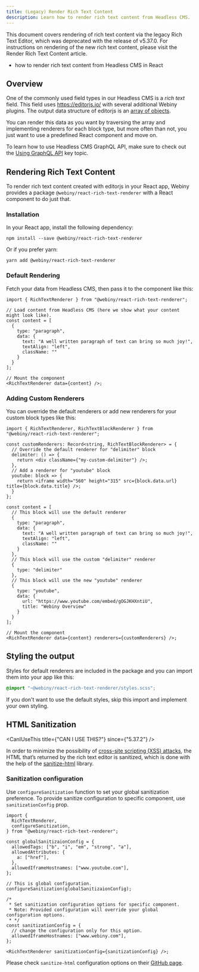 ```yaml
---
title: (Legacy) Render Rich Text Content
description: Learn how to render rich text content from Headless CMS.
---
```



<Alert type="warning">
  This document covers rendering of rich text content via the legacy Rich Text Editor, which was
  deprecated with the release of <Link href={"../../release-notes/5.37.0/changelog"}>v5.37.0</Link>.
  For instructions on rendering of the new rich text content, please visit the&nbsp;
  <Link href={"./render-lexical-rich-text-content"}>Render Rich Text Content</Link> article.
</Alert>

<Alert type="success" title="What you'll learn">

- how to render rich text content from Headless CMS in React

</Alert>

## Overview

One of the commonly used field types in our Headless CMS is a _rich text_ field. This field uses https://editorjs.io/ with several additional Webiny plugins. The output data structure of editorjs is an [array of objects](https://editorjs.io/saving-data#output-data-format).

You can render this data as you want by traversing the array and implementing renderers for each block type, but more often than not, you just want to use a predefined React component and move on.

<Alert type="info">

To learn how to use Headless CMS GraphQL API, make sure to check out the [Using GraphQL API](/docs/{version}/headless-cms/basics/using-graphql-api) key topic.

</Alert>

## Rendering Rich Text Content

To render rich text content created with editorjs in your React app, Webiny provides a package `@webiny/react-rich-text-renderer` with a React component to do just that.

### Installation

In your React app, install the following dependency:

```
npm install --save @webiny/react-rich-text-renderer
```

Or if you prefer yarn:

```
yarn add @webiny/react-rich-text-renderer
```

### Default Rendering

Fetch your data from Headless CMS, then pass it to the component like this:

```tsx myView.tsx
import { RichTextRenderer } from "@webiny/react-rich-text-renderer";

// Load content from Headless CMS (here we show what your content might look like).
const content = [
  {
    type: "paragraph",
    data: {
      text: "A well written paragraph of text can bring so much joy!",
      textAlign: "left",
      className: ""
    }
  }
];

// Mount the component
<RichTextRenderer data={content} />;
```

### Adding Custom Renderers

You can override the default renderers or add new renderers for your custom block types like this:

```tsx myView.tsx
import { RichTextRenderer, RichTextBlockRenderer } from "@webiny/react-rich-text-renderer";

const customRenderers: Record<string, RichTextBlockRenderer> = {
  // Override the default renderer for "delimiter" block
  delimiter: () => {
    return <div className={"my-custom-delimiter"} />;
  },
  // Add a renderer for "youtube" block
  youtube: block => {
    return <iframe width="560" height="315" src={block.data.url} title={block.data.title} />;
  }
};

const content = [
  // This block will use the default renderer
  {
    type: "paragraph",
    data: {
      text: "A well written paragraph of text can bring so much joy!",
      textAlign: "left",
      className: ""
    }
  },
  // This block will use the custom "delimiter" renderer
  {
    type: "delimiter"
  },
  // This block will use the new "youtube" renderer
  {
    type: "youtube",
    data: {
      url: "https://www.youtube.com/embed/gOGJKHXntiU",
      title: "Webiny Overview"
    }
  }
];

// Mount the component
<RichTextRenderer data={content} renderers={customRenderers} />;
```

## Styling the output

Styles for default renderers are included in the package and you can import them into your app like this:

```scss
@import "~@webiny/react-rich-text-renderer/styles.scss";
```

If you don't want to use the default styles, skip this import and implement your own styling.

## HTML Sanitization

<CanIUseThis title={"CAN I USE THIS?"} since={"5.37.2"} />

In order to minimize the possibility of [cross-site scripting (XSS) attacks](https://en.wikipedia.org/wiki/Cross-site_scripting), the HTML that’s returned by the rich text editor is sanitized, which is done with the help of the [sanitize-html](https://www.npmjs.com/package/sanitize-html) library.

### Sanitization configuration

Use `configureSanitization` function to set your global sanitization preference.
To provide sanitize configuration to specific component, use `sanitizationConfig` prop.

```tsx myView.tsx
import {
  RichTextRenderer,
  configureSanitization,
} from "@webiny/react-rich-text-renderer";

const globalSanitizaionConfig = {
  allowedTags: ["b", "i", "em", "strong", "a"],
  allowedAttributes: {
    a: ["href"],
  },
  allowedIframeHostnames: ["www.youtube.com"],
};

// This is global configuration.
configureSanitization(globalSanitizaionConfig);

/*
 * Set sanitization configuration options for specific component.
 * Note: Provided configuration will override your global configuration options.
 * */
const sanitizationConfig = {
  // change the configuration only for this option.
  allowedIframeHostnames: ["www.webiny.com"],
};

<RichTextRenderer sanitizationConfig={sanitizationConfig} />;
```

Please check `sanitize-html` configuration options on their [GitHub page](https://github.com/apostrophecms/sanitize-html).
